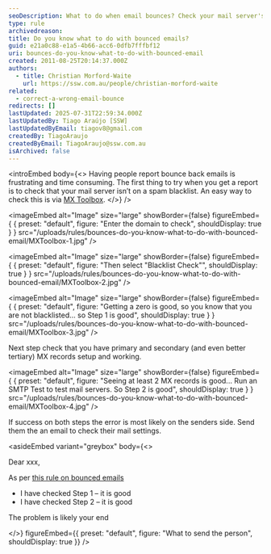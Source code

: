 ```yaml
---
seoDescription: What to do when email bounces? Check your mail server's spam blacklist and MX records to ensure delivery issues aren't on your end.
type: rule
archivedreason:
title: Do you know what to do with bounced emails?
guid: e21a0c88-e1a5-4b66-acc6-0dfb7fffbf12
uri: bounces-do-you-know-what-to-do-with-bounced-email
created: 2011-08-25T20:14:37.000Z
authors:
  - title: Christian Morford-Waite
    url: https://ssw.com.au/people/christian-morford-waite
related:
  - correct-a-wrong-email-bounce
redirects: []
lastUpdated: 2025-07-31T22:59:34.000Z
lastUpdatedBy: Tiago Araújo [SSW]
lastUpdatedByEmail: tiagov8@gmail.com
createdBy: TiagoAraujo
createdByEmail: TiagoAraujo@ssw.com.au
isArchived: false
---
```


<introEmbed
  body={<>
Having people report bounce back emails is frustrating and time consuming. The first thing to try when you get a report is to check that your mail server isn’t on a spam blacklist. An easy way to check this is via [MX Toolbox](http://mxtoolbox.com/).
  </>}
/>

<imageEmbed
  alt="Image"
  size="large"
  showBorder={false}
  figureEmbed={ {
    preset: "default",
    figure: "Enter the domain to check",
    shouldDisplay: true
  } }
  src="/uploads/rules/bounces-do-you-know-what-to-do-with-bounced-email/MXToolbox-1.jpg"
/>


<imageEmbed
  alt="Image"
  size="large"
  showBorder={false}
  figureEmbed={ {
    preset: "default",
    figure: "Then select \"Blacklist Check\"",
    shouldDisplay: true
  } }
  src="/uploads/rules/bounces-do-you-know-what-to-do-with-bounced-email/MXToolbox-2.jpg"
/>


<imageEmbed
  alt="Image"
  size="large"
  showBorder={false}
  figureEmbed={ {
    preset: "default",
    figure: "Getting a zero is good, so you know that you are not blacklisted... so Step 1 is good",
    shouldDisplay: true
  } }
  src="/uploads/rules/bounces-do-you-know-what-to-do-with-bounced-email/MXToolbox-3.jpg"
/>

Next step check that you have primary and secondary (and even better tertiary) MX records setup and working.


<imageEmbed
  alt="Image"
  size="large"
  showBorder={false}
  figureEmbed={ {
    preset: "default",
    figure: "Seeing at least 2 MX records is good... Run an SMTP Test to test mail servers. So Step 2 is good",
    shouldDisplay: true
  } }
  src="/uploads/rules/bounces-do-you-know-what-to-do-with-bounced-email/MXToolbox-4.jpg"
/>

If success on both steps the error is most likely on the senders side. Send them the an email to check their mail settings.

<asideEmbed
  variant="greybox"
  body={<>
    
Dear xxx,

As per [this rule on bounced emails](/bounces-do-you-know-what-to-do-with-bounced-email)

* I have checked Step 1 – it is good
* I have checked Step 2 – it is good

The problem is likely your end

  </>}
  figureEmbed={{
    preset: "default",
    figure: "What to send the person",
    shouldDisplay: true
  }}
/>
